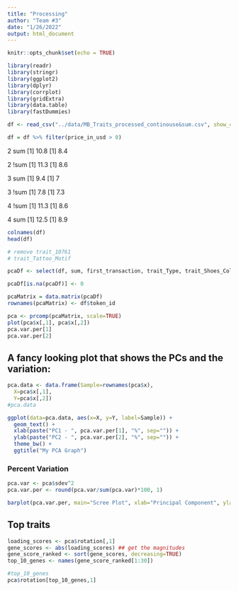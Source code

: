 ```yaml
---
title: "Processing"
author: "Team #3"
date: "1/26/2022"
output: html_document
---
```


```r
knitr::opts_chunk$set(echo = TRUE)
```

```r
library(readr)
library(stringr)
library(ggplot2)
library(dplyr)
library(corrplot)
library(gridExtra)
library(data.table)
library(fastDummies)
```

```r
df <- read_csv("../data/MB_Traits_processed_continouse&sum.csv", show_col_types = FALSE)

df = df %>% filter(price_in_usd > 0)
```

2 sum
[1] 10.8
[1] 8.4

2 !sum
[1] 11.3
[1] 8.6

3 sum
[1] 9.4
[1] 7

3 !sum
[1] 7.8
[1] 7.3

4 !sum
[1] 11.3
[1] 8.6

4 sum
[1] 12.5
[1] 8.9

```r
colnames(df)
head(df)
```

```r
# remove trait_10761
# trait_Tattoo_Motif

pcaDf <- select(df, sum, first_transaction, trait_Type, trait_Shoes_Color, trait_Pants, trait_Pants_Color, trait_Shirt_Color, trait_Hair_Style, trait_Glasses, trait_Shoes, trait_Shirt, trait_Hair_Color, trait_Overshirt, trait_Overshirt_Color, trait_Necklace, trait_Earring, trait_Beard, trait_Beard_Color, trait_Glasses_Color, trait_Hat, trait_Hat_Color, trait_Jersey_Number)

pcaDf[is.na(pcaDf)] <- 0

pcaMatrix = data.matrix(pcaDf)
rownames(pcaMatrix) <- df$token_id
```

```r
pca <- prcomp(pcaMatrix, scale=TRUE)
plot(pca$x[,1], pca$x[,2])
pca.var.per[1]
pca.var.per[2]
```

## A fancy looking plot that shows the PCs and the variation:

```r
pca.data <- data.frame(Sample=rownames(pca$x),
  X=pca$x[,1],
  Y=pca$x[,2])
#pca.data

ggplot(data=pca.data, aes(x=X, y=Y, label=Sample)) +
  geom_text() +
  xlab(paste("PC1 - ", pca.var.per[1], "%", sep="")) +
  ylab(paste("PC2 - ", pca.var.per[2], "%", sep="")) +
  theme_bw() +
  ggtitle("My PCA Graph")
```

### Percent Variation

```r
pca.var <- pca$sdev^2
pca.var.per <- round(pca.var/sum(pca.var)*100, 1)

barplot(pca.var.per, main="Scree Plot", xlab="Principal Component", ylab="Percent Variation")
```

## Top traits

```r
loading_scores <- pca$rotation[,1]
gene_scores <- abs(loading_scores) ## get the magnitudes
gene_score_ranked <- sort(gene_scores, decreasing=TRUE)
top_10_genes <- names(gene_score_ranked[1:30])

#top_10_genes
pca$rotation[top_10_genes,1]
```

